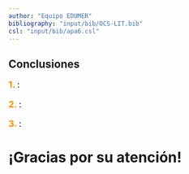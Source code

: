 ```yaml
---
author: "Equipo EDUMER"
bibliography: "input/bib/OCS-LIT.bib"
csl: "input/bib/apa6.csl"
---
```



## Conclusiones {data-background-color="#444a5e"}


:::: {.incremental style="font-size: 125%;"}

**<span style="color:darkorange">1. **:

**<span style="color:darkorange">2. **:

**<span style="color:darkorange">3. **: 
::::


# ¡Gracias por su atención! 

